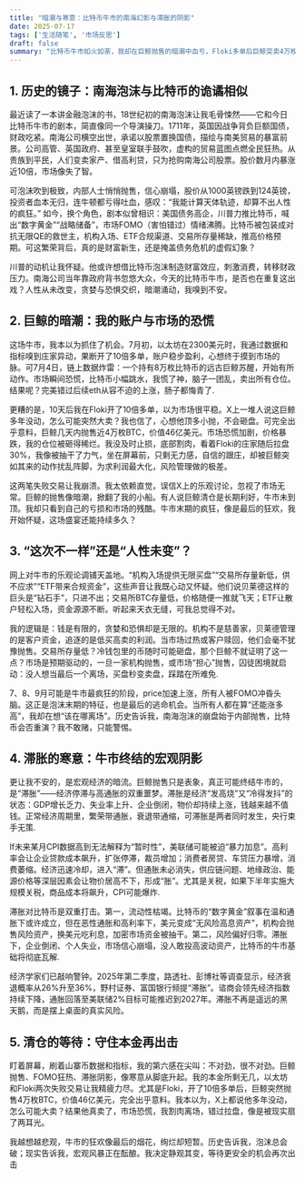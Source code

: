 ```yaml
---
title: "暗潮与寒意：比特币牛市的南海幻影与滞胀的阴影"
date: 2025-07-17
tags: ['生活随笔', '市场反思']
draft: false
summary: "比特币牛市如火如荼，我却在巨鲸抛售的暗潮中血亏，Floki多单后巨鲸突卖4万枚BTC，出乎意料割肉离场。回望南海泡沫，川普推币动机似曾相识，财富效应掩盖债务危机。人性贪婪未变，机构抛售与滞胀风险如寒意逼近。我努力克制，清仓等待更安全的机会，守住本金再出击。"
---
```


## 1. 历史的镜子：南海泡沫与比特币的诡谲相似

最近读了一本讲金融泡沫的书，18世纪初的南海泡沫让我毛骨悚然——它和今日比特币牛市的剧本，简直像同一个导演操刀。1711年，英国因战争背负巨额国债，财政吃紧。南海公司横空出世，承诺以股票置换国债，描绘与南美贸易的暴富前景。公司高管、英国政府、甚至皇室联手鼓吹，虚构的贸易蓝图点燃全民狂热。从贵族到平民，人们变卖家产、借高利贷，只为抢购南海公司股票。股价数月内暴涨近10倍，市场像失了智。

可泡沫吹到极致，内部人士悄悄抛售，信心崩塌，股价从1000英镑跌到124英镑，投资者血本无归，连牛顿都亏得吐血，感叹：“我能计算天体轨迹，却算不出人性的疯狂。” 如今，换个角色，剧本似曾相识：美国债务高企，川普力推比特币，喊出“数字黄金”“战略储备”，市场FOMO（害怕错过）情绪沸腾。比特币被包装成对抗无限QE的救世主，机构入场、ETF合规渠道、交易所存量稀缺，推高价格预期。可这繁荣背后，真的是财富新生，还是掩盖债务危机的虚假幻象？

川普的动机让我怀疑。他或许想借比特币泡沫制造财富效应，刺激消费，转移财政压力。南海公司当年靠政府背书忽悠大众，今天的比特币牛市，是否也在重复这出戏？人性从未改变，贪婪与恐惧交织，暗潮涌动，我嗅到不安。

## 2. 巨鲸的暗潮：我的账户与市场的恐慌

这场牛市，我本以为抓住了机会。7月初，以太坊在2300美元时，我通过数据和指标嗅到庄家异动，果断开了10倍多单，账户稳步盈利，心想终于摸到市场的脉。可7月4日，链上数据炸雷：一个持有8万枚比特币的远古巨鲸苏醒，开始有所动作。市场瞬间恐慌，比特币小幅跳水，我慌了神，脑子一团乱，卖出所有仓位。结果呢？完美错过后续eth从容不迫的上涨，肠子都悔青了.

更糟的是，10天后我在Floki开了10倍多单，以为市场很平稳。X上一堆人说这巨鲸多年没动，怎么可能突然大卖？我也信了，心想他顶多小抛，不会砸盘。可完全出乎意料，巨鲸几天内抛售近4万枚BTC，价值46亿美元。市场恐慌加剧，价格暴跌，我的仓位被砸得稀烂。我没及时止损，底部割肉，看着Floki的庄家随后拉盘30%，我像被抽干了力气，坐在屏幕前，只剩无力感，自信的跟庄，却被巨鲸突如其来的动作扰乱阵脚，为求利润最大化，风险管理做的极差。

这两笔失败交易让我崩溃。我太依赖直觉，误信X上的乐观讨论，忽视了市场无常。巨鲸的抛售像暗潮，掀翻了我的小船。有人说巨鲸清仓是长期利好，牛市未到顶。我却只看到自己的亏损和市场的残酷。牛市末期的疯狂，像是最后的狂欢，我开始怀疑，这场盛宴还能持续多久？

## 3. “这次不一样”还是“人性未变”？

网上对牛市的乐观论调铺天盖地。“机构入场提供无限买盘”“交易所存量新低，供不应求”“ETF带来合规资金”，这些声音让我既心动又怀疑。他们说贝莱德这样的巨头是“钻石手”，只进不出；交易所BTC存量低，价格随便一推就飞天；ETF让散户轻松入场，资金源源不断。听起来天衣无缝，可我总觉得不对。

我的逻辑是：钱是有限的，贪婪和恐惧却是无限的。机构不是慈善家，贝莱德管理的是客户资金，追逐的是低买高卖的利润。当市场过热或客户赎回，他们会毫不犹豫抛售。交易所存量低？冷钱包里的币随时可能砸盘，那个巨鲸不就证明了这一点？市场是预期驱动的，一旦一家机构抛售，或市场“担心”抛售，囚徒困境就启动：没人想当最后一个离场，买盘秒变卖盘，踩踏在所难免.

7、8、9月可能是牛市最疯狂的阶段，price加速上涨，所有人被FOMO冲昏头脑。这正是泡沫末期的特征，也是最后的逃命机会。当所有人都在算“还能涨多高”，我却在想“该在哪离场”。历史告诉我，南海泡沫的崩盘始于内部抛售，比特币会否重演？我不敢赌，只能警惕。

## 4. 滞胀的寒意：牛市终结的宏观阴影

更让我不安的，是宏观经济的暗流。巨鲸抛售只是表象，真正可能终结牛市的，是“滞胀”——经济停滞与高通胀的双重噩梦。滞胀是经济“发高烧”又“冷得发抖”的状态：GDP增长乏力、失业率上升、企业倒闭，物价却持续上涨，钱越来越不值钱。正常经济周期里，繁荣带通胀，衰退带通缩，可滞胀是两者同时发生，央行束手无策.

If未来某月CPI数据高到无法解释为“暂时性”，美联储可能被迫“暴力加息”。高利率会让企业贷款成本飙升，扩张停滞，裁员增加；消费者房贷、车贷压力暴增，消费萎缩。经济迅速冷却，进入“滞”。但通胀未必消失，供应链问题、地缘政治、能源价格等深层因素会让物价居高不下，形成“胀”。尤其是关税，如果下半年实施大规模关税，商品成本将飙升，CPI可能爆炸.

滞胀对比特币是双重打击。第一，流动性枯竭。比特币的“数字黄金”叙事在温和通胀下或许成立，但在恶性通胀和高利率下，美元变成“无风险高息资产”，机构会抛售风险资产，换美元吃利息，加密市场资金被抽干。第二，风险偏好归零。滞胀下，企业倒闭、个人失业，市场信心崩塌，没人敢投高波动资产，比特币的牛市基础将彻底瓦解.

经济学家们已敲响警钟。2025年第二季度，路透社、彭博社等调查显示，经济衰退概率从26%升至36%，野村证券、富国银行频提“滞胀”。谘商会领先经济指数持续下降，通胀回落至美联储2%目标可能推迟到2027年。滞胀不再是遥远的黑天鹅，而是摆上桌面的真实风险。

## 5. 清仓的等待：守住本金再出击

盯着屏幕，刷着山寨币数据和指标，我的第六感在尖叫：不对劲，很不对劲。巨鲸抛售、FOMO狂热、滞胀阴影，像寒意从脚底升起。我的本金所剩无几，以太坊和Floki两次失败交易让我精疲力尽。尤其是Floki，开了10倍多单后，巨鲸突然抛售4万枚BTC，价值46亿美元，完全出乎意料。我本以为，X上都说他多年没动，怎么可能大卖？结果他真卖了，市场恐慌，我割肉离场，错过拉盘，像是被现实扇了两耳光。

我越想越悲观，牛市的狂欢像最后的烟花，绚烂却短暂。历史告诉我，泡沫总会破；现实告诉我，宏观风暴正在酝酿。我决定静观其变，等待更安全的机会再次出击
